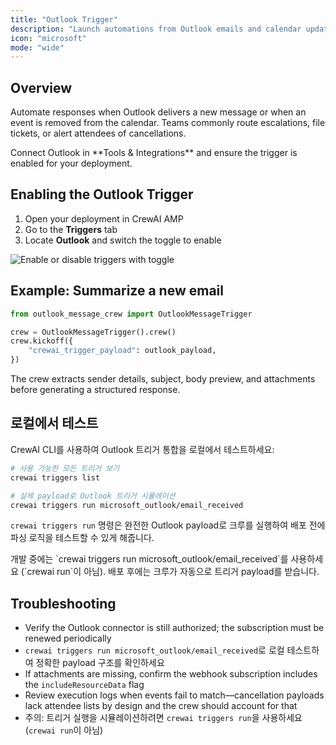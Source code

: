 ```yaml
---
title: "Outlook Trigger"
description: "Launch automations from Outlook emails and calendar updates"
icon: "microsoft"
mode: "wide"
---
```


## Overview

Automate responses when Outlook delivers a new message or when an event is removed from the calendar. Teams commonly route escalations, file tickets, or alert attendees of cancellations.

<Tip>
  Connect Outlook in **Tools & Integrations** and ensure the trigger is enabled for your deployment.
</Tip>

## Enabling the Outlook Trigger

1. Open your deployment in CrewAI AMP
2. Go to the **Triggers** tab
3. Locate **Outlook** and switch the toggle to enable

<Frame caption="Microsoft Outlook trigger connection">
  <img src="/images/enterprise/outlook-trigger.png" alt="Enable or disable triggers with toggle" />
</Frame>

## Example: Summarize a new email

```python
from outlook_message_crew import OutlookMessageTrigger

crew = OutlookMessageTrigger().crew()
crew.kickoff({
    "crewai_trigger_payload": outlook_payload,
})
```

The crew extracts sender details, subject, body preview, and attachments before generating a structured response.

## 로컬에서 테스트

CrewAI CLI를 사용하여 Outlook 트리거 통합을 로컬에서 테스트하세요:

```bash
# 사용 가능한 모든 트리거 보기
crewai triggers list

# 실제 payload로 Outlook 트리거 시뮬레이션
crewai triggers run microsoft_outlook/email_received
```

`crewai triggers run` 명령은 완전한 Outlook payload로 크루를 실행하여 배포 전에 파싱 로직을 테스트할 수 있게 해줍니다.

<Warning>
  개발 중에는 `crewai triggers run microsoft_outlook/email_received`를 사용하세요 (`crewai run`이 아님). 배포 후에는 크루가 자동으로 트리거 payload를 받습니다.
</Warning>

## Troubleshooting

- Verify the Outlook connector is still authorized; the subscription must be renewed periodically
- `crewai triggers run microsoft_outlook/email_received`로 로컬 테스트하여 정확한 payload 구조를 확인하세요
- If attachments are missing, confirm the webhook subscription includes the `includeResourceData` flag
- Review execution logs when events fail to match—cancellation payloads lack attendee lists by design and the crew should account for that
- 주의: 트리거 실행을 시뮬레이션하려면 `crewai triggers run`을 사용하세요 (`crewai run`이 아님)
